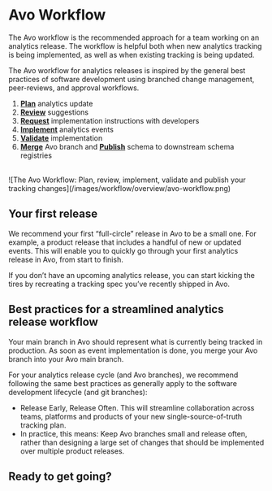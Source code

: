 

# Avo Workflow

The Avo workflow is the recommended approach for a team working on an analytics release. The workflow is helpful both when new analytics tracking is being implemented, as well as when existing tracking is being updated.

The Avo workflow for analytics releases is inspired by the general best practices of software development using branched change management, peer-reviews, and approval workflows.

1. **[Plan](/workflow/plan)** analytics update
2. **[Review](/workflow/review)** suggestions
3. **[Request](/workflow/request-implementation)** implementation instructions with developers
4. **[Implement](/workflow/implement)** analytics events
5. **[Validate](/workflow/validate)** implementation
6. **[Merge](/workflow/merge-publish)** Avo branch and **[Publish](/workflow/merge-publish)** schema to downstream schema registries

<br />
![The Avo Workflow: Plan, review, implement, validate and publish your tracking changes](/images/workflow/overview/avo-workflow.png)

## Your first release

We recommend your first “full-circle” release in Avo to be a small one. For example, a product release that includes a handful of new or updated events. This will enable you to quickly go through your first analytics release in Avo, from start to finish.

If you don’t have an upcoming analytics release, you can start kicking the tires by recreating a tracking spec you’ve recently shipped in Avo.

## Best practices for a streamlined analytics release workflow

Your main branch in Avo should represent what is currently being tracked in production. As soon as event implementation is done, you merge your Avo branch into your Avo main branch.

For your analytics release cycle (and Avo branches), we recommend following the same best practices as generally apply to the software development lifecycle (and git branches):

- Release Early, Release Often. This will streamline collaboration across teams, platforms and products of your new single-source-of-truth tracking plan.
- In practice, this means: Keep Avo branches small and release often, rather than designing a large set of changes that should be implemented over multiple product releases.

## Ready to get going?

<br />
<div className={styles.row}>
  <PageLink
    image='/images/svg/analyticsmanager.svg'
    title="1. Plan analytics update in Avo branch"
    description="Learn how to plan an analytic update in Avo branch"
    callToAction={new CallToAction('/workflow/plan')}
  />
</div>
